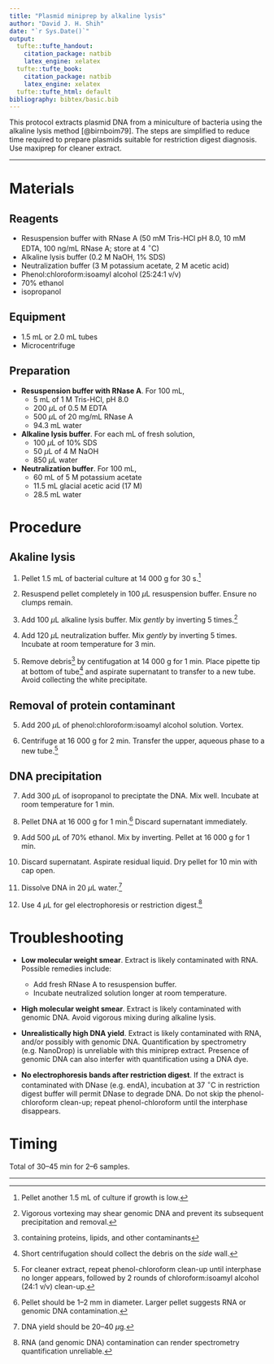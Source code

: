 ```yaml
---
title: "Plasmid miniprep by alkaline lysis"
author: "David J. H. Shih"
date: "`r Sys.Date()`"
output:
  tufte::tufte_handout:
    citation_package: natbib
    latex_engine: xelatex
  tufte::tufte_book:
    citation_package: natbib
    latex_engine: xelatex
  tufte::tufte_html: default
bibliography: bibtex/basic.bib
---
```


This protocol extracts plasmid DNA from a miniculture of bacteria using
the alkaline lysis method [@birnboim79]. The steps are simplified to reduce
time required to prepare plasmids suitable for restriction digest diagnosis.
Use maxiprep for cleaner extract.

----

# Materials

## Reagents
- Resuspension buffer with RNase A (50 mM Tris-HCl pH 8.0, 10 mM EDTA, 
100 ng/mL RNase A; store at 4 $^\circ$C)
- Alkaline lysis buffer (0.2 M NaOH, 1% SDS)
- Neutralization buffer (3 M potassium acetate, 2 M acetic acid)
- Phenol:chloroform:isoamyl alcohol (25:24:1 v/v)
- 70% ethanol
- isopropanol

## Equipment
- 1.5 mL or 2.0 mL tubes
- Microcentrifuge

## Preparation

- **Resuspension buffer with RNase A**. For 100 mL,
    - 5 mL of 1 M Tris-HCl, pH 8.0
    - 200 $\mu$L of 0.5 M EDTA
    - 500 $\mu$L of 20 mg/mL RNase A
    - 94.3 mL water

- **Alkaline lysis buffer**. For each mL of fresh solution,
    - 100 $\mu$L of 10% SDS
    - 50 $\mu$L of 4 M NaOH
    - 850 $\mu$L water

- **Neutralization buffer**. For 100 mL,
    - 60 mL of 5 M potassium acetate
    - 11.5 mL glacial acetic acid (17 M)
    - 28.5 mL water

\newpage

# Procedure

## Akaline lysis

1. Pellet 1.5 mL of bacterial culture at 14 000 g for 30 s.^[Pellet another
1.5 mL of culture if growth is low.]

2. Resuspend pellet completely in 100 $\mu$L resuspension buffer. Ensure
no clumps remain.

3. Add 100 $\mu$L alkaline lysis buffer. Mix *gently* by inverting 5 
times.^[Vigorous vortexing may shear genomic DNA and prevent its subsequent
precipitation and removal.]

2. Add 120 $\mu$L neutralization buffer. Mix *gently* by inverting 5 times.
Incubate at room temperature for 3 min.

3. Remove debris^[containing proteins, lipids, and other contaminants] by 
centifugation at 14 000 g for 1 min.
Place pipette tip at bottom of tube^[Short centrifugation should collect the 
debris on the *side* wall.]
and aspirate supernatant to transfer to a new tube.
Avoid collecting the white precipitate.

## Removal of protein contaminant

5. Add 200 $\mu$L of phenol:chloroform:isoamyl alcohol solution. Vortex.

6. Centrifuge at 16 000 g for 2 min. Transfer the upper, aqueous phase to a new
tube.^[For cleaner extract, repeat phenol-chloroform clean-up until interphase 
no longer appears, followed by 2 rounds of chloroform:isoamyl alcohol (24:1 v/v) 
clean-up.]

## DNA precipitation

7. Add 300 $\mu$L of isopropanol to preciptate the DNA. Mix well.
Incubate at room temperature for 1 min.

8. Pellet DNA at 16 000 g for 1 min.^[Pellet should be 1--2 mm in diameter.
Larger pellet suggests RNA or genomic DNA contamination.]
Discard supernatant immediately.

9. Add 500 $\mu$L of 70% ethanol. Mix by inverting. Pellet at 16 000 g for 1 min.

10. Discard supernatant. Aspirate residual liquid. Dry pellet for 10 min with
cap open.

11. Dissolve DNA in 20 $\mu$L water.^[DNA yield should be 20--40 $\mu$g.]

12. Use 4 $\mu$L for gel electrophoresis or restriction digest.^[RNA (and genomic
DNA) contamination can render spectrometry quantification unreliable.]


\newpage

# Troubleshooting

- **Low molecular weight smear**. Extract is likely contaminated with RNA.
Possible remedies include:
    - Add fresh RNase A to resuspension buffer.
    - Incubate neutralized solution longer at room temperature.
    
- **High molecular weight smear**. Extract is likely contaminated with genomic 
DNA. Avoid vigorous mixing during alkaline lysis.
    
- **Unrealistically high DNA yield**. Extract is likely contaminated with RNA,
and/or possibly with genomic DNA. Quantification by spectrometry (e.g. NanoDrop)
is unreliable with this miniprep extract. Presence of genomic DNA can also
interfer with quantification using a DNA dye.

- **No electrophoresis bands after restriction digest**. If the extract is
contaminated with DNase (e.g. endA), incubation at 37 $^\circ$C in restriction 
digest buffer will permit DNase to degrade DNA. Do not skip the phenol-chloroform
clean-up; repeat phenol-chloroform until the interphase disappears.


# Timing

Total of 30--45 min for 2--6 samples.

----
